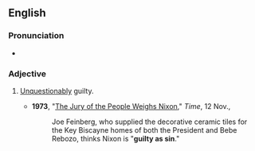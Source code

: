 ==English==

===Pronunciation===
* {{audio|en|En-au-guilty as sin.ogg|Audio (AU)}}

===Adjective===
{{en-adj|-}}

# {{lb|en|simile|colloquial}} [[unquestionably|Unquestionably]] guilty.
#* '''1973''', "[https://archive.today/20130630104300/http://www.time.com/time/magazine/article/0,9171,944645-5,00.html The Jury of the People Weighs Nixon]," ''Time'', 12 Nov.,
#*: Joe Feinberg, who supplied the decorative ceramic tiles for the Key Biscayne homes of both the President and Bebe Rebozo, thinks Nixon is "'''guilty as sin'''."